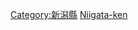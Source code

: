 {{日本行政區劃分類導航|建築物}}
{{Commonscat|Buildings in Niigata prefecture}}

[[Category:新潟縣|Category:新潟縣]]
[[Category:日本各都道府縣建築物|Niigata-ken]]
